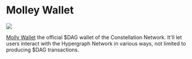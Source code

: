 
# Molley Wallet

<p style={{"text-align": "center"}}>
   <img src="/img/showcase/mollywallet.webp"></img><br/>
</p>

[Molly Wallet](https://github.com/grvlle/constellation_wallet/) the official $DAG wallet of the Constellation Network. It'll let users interact with the Hypergraph Network in various ways, not limited to producing $DAG transactions.

